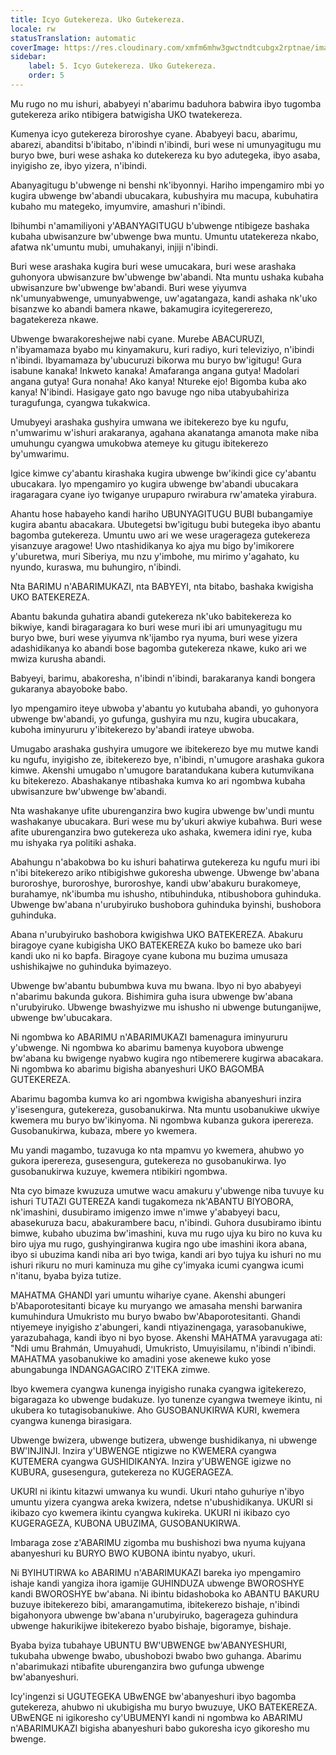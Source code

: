 ```yaml
---
title: Icyo Gutekereza. Uko Gutekereza.
locale: rw
statusTranslation: automatic
coverImage: https://res.cloudinary.com/xmfm6mhw3gwctndtcubgx2rptnae/image/upload/v1740337243/small_cover_educacion_fundamental_a051170f1c.webp
sidebar:
    label: 5. Icyo Gutekereza. Uko Gutekereza.
    order: 5
---
```

Mu rugo no mu ishuri, ababyeyi n'abarimu baduhora babwira ibyo tugomba gutekereza ariko ntibigera batwigisha UKO twatekereza.

Kumenya icyo gutekereza biroroshye cyane. Ababyeyi bacu, abarimu, abarezi, abanditsi b'ibitabo, n'ibindi n'ibindi, buri wese ni umunyagitugu mu buryo bwe, buri wese ashaka ko dutekereza ku byo adutegeka, ibyo asaba, inyigisho ze, ibyo yizera, n'ibindi.

Abanyagitugu b'ubwenge ni benshi nk'ibyonnyi. Hariho impengamiro mbi yo kugira ubwenge bw'abandi ubucakara, kubushyira mu macupa, kubuhatira kubaho mu mategeko, imyumvire, amashuri n'ibindi.

Ibihumbi n'amamiliyoni y'ABANYAGITUGU b'ubwenge ntibigeze bashaka kubaha ubwisanzure bw'ubwenge bwa muntu. Umuntu utatekereza nkabo, afatwa nk'umuntu mubi, umuhakanyi, injiji n'ibindi.

Buri wese arashaka kugira buri wese umucakara, buri wese arashaka guhonyora ubwisanzure bw'ubwenge bw'abandi. Nta muntu ushaka kubaha ubwisanzure bw'ubwenge bw'abandi. Buri wese yiyumva nk'umunyabwenge, umunyabwenge, uw'agatangaza, kandi ashaka nk'uko bisanzwe ko abandi bamera nkawe, bakamugira icyitegererezo, bagatekereza nkawe.

Ubwenge bwarakoreshejwe nabi cyane. Murebe ABACURUZI, n'ibyamamaza byabo mu kinyamakuru, kuri radiyo, kuri televiziyo, n'ibindi n'ibindi. Ibyamamaza by'ubucuruzi bikorwa mu buryo bw'igitugu! Gura isabune kanaka! Inkweto kanaka! Amafaranga angana gutya! Madolari angana gutya! Gura nonaha! Ako kanya! Ntureke ejo! Bigomba kuba ako kanya! N'ibindi. Hasigaye gato ngo bavuge ngo niba utabyubahiriza turagufunga, cyangwa tukakwica.

Umubyeyi arashaka gushyira umwana we ibitekerezo bye ku ngufu, n'umwarimu w'ishuri arakaranya, agahana akanatanga amanota make niba umuhungu cyangwa umukobwa atemeye ku gitugu ibitekerezo by'umwarimu.

Igice kimwe cy'abantu kirashaka kugira ubwenge bw'ikindi gice cy'abantu ubucakara. Iyo mpengamiro yo kugira ubwenge bw'abandi ubucakara iragaragara cyane iyo twiganye urupapuro rwirabura rw'amateka yirabura.

Ahantu hose habayeho kandi hariho UBUNYAGITUGU BUBI bubangamiye kugira abantu abacakara. Ubutegetsi bw'igitugu bubi butegeka ibyo abantu bagomba gutekereza. Umuntu uwo ari we wese uragerageza gutekereza yisanzuye aragowe! Uwo ntashidikanya ko ajya mu bigo by'imikorere y'uburetwa, muri Siberiya, mu nzu y'imbohe, mu mirimo y'agahato, ku nyundo, kuraswa, mu buhungiro, n'ibindi.

Nta BARIMU n'ABARIMUKAZI, nta BABYEYI, nta bitabo, bashaka kwigisha UKO BATEKEREZA.

Abantu bakunda guhatira abandi gutekereza nk'uko babitekereza ko bikwiye, kandi biragaragara ko buri wese muri ibi ari umunyagitugu mu buryo bwe, buri wese yiyumva nk'ijambo rya nyuma, buri wese yizera adashidikanya ko abandi bose bagomba gutekereza nkawe, kuko ari we mwiza kurusha abandi.

Babyeyi, barimu, abakoresha, n'ibindi n'ibindi, barakaranya kandi bongera gukaranya abayoboke babo.

Iyo mpengamiro iteye ubwoba y'abantu yo kutubaha abandi, yo guhonyora ubwenge bw'abandi, yo gufunga, gushyira mu nzu, kugira ubucakara, kuboha iminyururu y'ibitekerezo by'abandi irateye ubwoba.

Umugabo arashaka gushyira umugore we ibitekerezo bye mu mutwe kandi ku ngufu, inyigisho ze, ibitekerezo bye, n'ibindi, n'umugore arashaka gukora kimwe. Akenshi umugabo n'umugore baratandukana kubera kutumvikana ku bitekerezo. Abashakanye ntibashaka kumva ko ari ngombwa kubaha ubwisanzure bw'ubwenge bw'abandi.

Nta washakanye ufite uburenganzira bwo kugira ubwenge bw'undi muntu washakanye ubucakara. Buri wese mu by'ukuri akwiye kubahwa. Buri wese afite uburenganzira bwo gutekereza uko ashaka, kwemera idini rye, kuba mu ishyaka rya politiki ashaka.

Abahungu n'abakobwa bo ku ishuri bahatirwa gutekereza ku ngufu muri ibi n'ibi bitekerezo ariko ntibigishwe gukoresha ubwenge. Ubwenge bw'abana buroroshye, buroroshye, buroroshye, kandi ubw'abakuru burakomeye, burahamye, nk'ibumba mu ishusho, ntibuhinduka, ntibushobora guhinduka. Ubwenge bw'abana n'urubyiruko bushobora guhinduka byinshi, bushobora guhinduka.

Abana n'urubyiruko bashobora kwigishwa UKO BATEKEREZA. Abakuru biragoye cyane kubigisha UKO BATEKEREZA kuko bo bameze uko bari kandi uko ni ko bapfa. Biragoye cyane kubona mu buzima umusaza ushishikajwe no guhinduka byimazeyo.

Ubwenge bw'abantu bubumbwa kuva mu bwana. Ibyo ni byo ababyeyi n'abarimu bakunda gukora. Bishimira guha isura ubwenge bw'abana n'urubyiruko. Ubwenge bwashyizwe mu ishusho ni ubwenge butunganijwe, ubwenge bw'ubucakara.

Ni ngombwa ko ABARIMU n'ABARIMUKAZI bamenagura iminyururu y'ubwenge. Ni ngombwa ko abarimu bamenya kuyobora ubwenge bw'abana ku bwigenge nyabwo kugira ngo ntibemerere kugirwa abacakara. Ni ngombwa ko abarimu bigisha abanyeshuri UKO BAGOMBA GUTEKEREZA.

Abarimu bagomba kumva ko ari ngombwa kwigisha abanyeshuri inzira y'isesengura, gutekereza, gusobanukirwa. Nta muntu usobanukiwe ukwiye kwemera mu buryo bw'ikinyoma. Ni ngombwa kubanza gukora iperereza. Gusobanukirwa, kubaza, mbere yo kwemera.

Mu yandi magambo, tuzavuga ko nta mpamvu yo kwemera, ahubwo yo gukora iperereza, gusesengura, gutekereza no gusobanukirwa. Iyo gusobanukirwa kuzuye, kwemera ntibikiri ngombwa.

Nta cyo bimaze kwuzuza umutwe wacu amakuru y'ubwenge niba tuvuye ku ishuri TUTAZI GUTEREZA kandi tugakomeza nk'ABANTU BIYOBORA, nk'imashini, dusubiramo imigenzo imwe n'imwe y'ababyeyi bacu, abasekuruza bacu, abakurambere bacu, n'ibindi. Guhora dusubiramo ibintu bimwe, kubaho ubuzima bw'imashini, kuva mu rugo ujya ku biro no kuva ku biro ujya mu rugo, gushyingiranwa kugira ngo ube imashini ikora abana, ibyo si ubuzima kandi niba ari byo twiga, kandi ari byo tujya ku ishuri no mu ishuri rikuru no muri kaminuza mu gihe cy'imyaka icumi cyangwa icumi n'itanu, byaba byiza tutize.

MAHATMA GHANDI yari umuntu wihariye cyane. Akenshi abungeri b'Abaporotesitanti bicaye ku muryango we amasaha menshi barwanira kumuhindura Umukristo mu buryo bwabo bw'Abaporotesitanti. Ghandi ntiyemeye inyigisho z'abungeri, kandi ntiyazinengaga, yarasobanukiwe, yarazubahaga, kandi ibyo ni byo byose. Akenshi MAHATMA yaravugaga ati: "Ndi umu Brahmán, Umuyahudi, Umukristo, Umuyisilamu, n'ibindi n'ibindi. MAHATMA yasobanukiwe ko amadini yose akenewe kuko yose abungabunga INDANGAGACIRO Z'ITEKA zimwe.

Ibyo kwemera cyangwa kunenga inyigisho runaka cyangwa igitekerezo, bigaragaza ko ubwenge budakuze. Iyo tunenze cyangwa twemeye ikintu, ni ukubera ko tutagisobanukiwe. Aho GUSOBANUKIRWA KURI, kwemera cyangwa kunenga birasigara.

Ubwenge bwizera, ubwenge butizera, ubwenge bushidikanya, ni ubwenge BW'INJINJI. Inzira y'UBWENGE ntigizwe no KWEMERA cyangwa KUTEMERA cyangwa GUSHIDIKANYA. Inzira y'UBWENGE igizwe no KUBURA, gusesengura, gutekereza no KUGERAGEZA.

UKURI ni ikintu kitazwi umwanya ku wundi. Ukuri ntaho guhuriye n'ibyo umuntu yizera cyangwa areka kwizera, ndetse n'ubushidikanya. UKURI si ikibazo cyo kwemera ikintu cyangwa kukireka. UKURI ni ikibazo cyo KUGERAGEZA, KUBONA UBUZIMA, GUSOBANUKIRWA.

Imbaraga zose z'ABARIMU zigomba mu bushishozi bwa nyuma kujyana abanyeshuri ku BURYO BWO KUBONA ibintu nyabyo, ukuri.

Ni BYIHUTIRWA ko ABARIMU n'ABARIMUKAZI bareka iyo mpengamiro ishaje kandi yangiza ihora igamije GUHINDUZA ubwenge BWOROSHYE kandi BWOROSHYE bw'abana. Ni ibintu bidashoboka ko ABANTU BAKURU buzuye ibitekerezo bibi, amarangamutima, ibitekerezo bishaje, n'ibindi bigahonyora ubwenge bw'abana n'urubyiruko, bagerageza guhindura ubwenge hakurikijwe ibitekerezo byabo bishaje, bigoramye, bishaje.

Byaba byiza tubahaye UBUNTU BW'UBWENGE bw'ABANYESHURI, tukubaha ubwenge bwabo, ubushobozi bwabo bwo guhanga. Abarimu n'abarimukazi ntibafite uburenganzira bwo gufunga ubwenge bw'abanyeshuri.

Icy'ingenzi si UGUTEGEKA UBwENGE bw'abanyeshuri ibyo bagomba gutekereza, ahubwo ni ukubigisha mu buryo bwuzuye, UKO BATEKEREZA. UBwENGE ni igikoresho cy'UBUMENYI kandi ni ngombwa ko ABARIMU n'ABARIMUKAZI bigisha abanyeshuri babo gukoresha icyo gikoresho mu bwenge.

